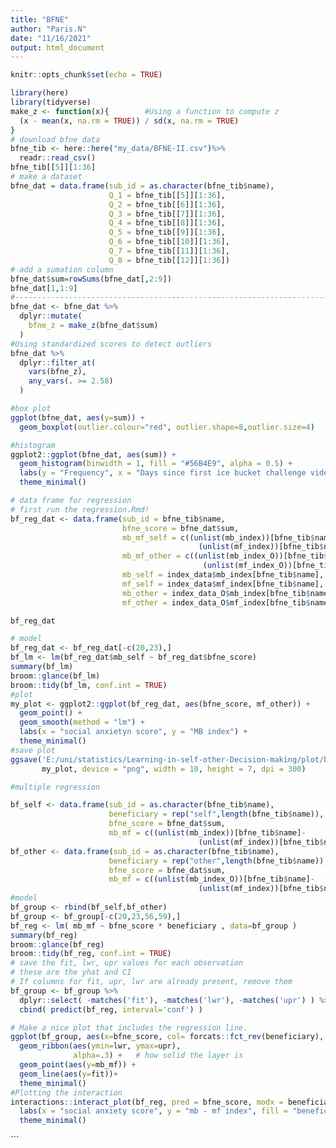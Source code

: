 ```yaml
---
title: "BFNE"
author: "Paris.N"
date: "11/16/2021"
output: html_document
---
```


```r
knitr::opts_chunk$set(echo = TRUE)
```

```r
library(here)
library(tidyverse)
make_z <- function(x){        #Using a function to compute z
  (x - mean(x, na.rm = TRUE)) / sd(x, na.rm = TRUE)
}
# download bfne data
bfne_tib <- here::here("my_data/BFNE-II.csv")%>%
  readr::read_csv()
bfne_tib[[5]][1:36]
# make a dataset
bfne_dat = data.frame(sub_id = as.character(bfne_tib$name),
                      Q_1 = bfne_tib[[5]][1:36],
                      Q_2 = bfne_tib[[6]][1:36],
                      Q_3 = bfne_tib[[7]][1:36],
                      Q_4 = bfne_tib[[8]][1:36],
                      Q_5 = bfne_tib[[9]][1:36],
                      Q_6 = bfne_tib[[10]][1:36],
                      Q_7 = bfne_tib[[11]][1:36],
                      Q_8 = bfne_tib[[12]][1:36])
# add a sumation column
bfne_dat$sum=rowSums(bfne_dat[,2:9])
bfne_dat[1,1:9]
#---------------------------------------------------------------------- Outliers
bfne_dat <- bfne_dat %>% 
  dplyr::mutate(
    bfne_z = make_z(bfne_dat$sum)
  )
#Using standardized scores to detect outliers  
bfne_dat %>% 
  dplyr::filter_at(
    vars(bfne_z),
    any_vars(. >= 2.58)
  )
```


```r
#box plot
ggplot(bfne_dat, aes(y=sum)) + 
  geom_boxplot(outlier.colour="red", outlier.shape=8,outlier.size=4) 
```

```r
#histogram
ggplot2::ggplot(bfne_dat, aes(sum)) +
  geom_histogram(binwidth = 1, fill = "#56B4E9", alpha = 0.5) +
  labs(y = "Frequency", x = "Days since first ice bucket challenge video") +
  theme_minimal()
```

```r
# data frame for regression
# first run the regression.Rmd!
bf_reg_dat <- data.frame(sub_id = bfne_tib$name,
                         bfne_score = bfne_dat$sum,
                         mb_mf_self = c((unlist(mb_index))[bfne_tib$name]-
                                          (unlist(mf_index))[bfne_tib$name]),
                         mb_mf_other = c((unlist(mb_index_O))[bfne_tib$name]-
                                           (unlist(mf_index_O))[bfne_tib$name]),
                         mb_self = index_data$mb_index[bfne_tib$name],
                         mf_self = index_data$mf_index[bfne_tib$name],
                         mb_other = index_data_O$mb_index[bfne_tib$name],
                         mf_other = index_data_O$mf_index[bfne_tib$name])

bf_reg_dat
```

```r
# model
bf_reg_dat <- bf_reg_dat[-c(20,23),]
bf_lm <- lm(bf_reg_dat$mb_self ~ bf_reg_dat$bfne_score)
summary(bf_lm)
broom::glance(bf_lm)
broom::tidy(bf_lm, conf.int = TRUE)
#plot
my_plot <- ggplot2::ggplot(bf_reg_dat, aes(bfne_score, mf_other)) +
  geom_point() +
  geom_smooth(method = "lm") +
  labs(x = "social anxietyn score", y = "MB index") +
  theme_minimal()
#save plot
ggsave('E:/uni/statistics/Learning-in-self-other-Decision-making/plot/bfne_mb_self.png',
       my_plot, device = "png", width = 10, height = 7, dpi = 300)

```

```r
#multiple regression

bf_self <- data.frame(sub_id = as.character(bfne_tib$name),
                      beneficiary = rep("self",length(bfne_tib$name)),
                      bfne_score = bfne_dat$sum,
                      mb_mf = c((unlist(mb_index))[bfne_tib$name]-
                                          (unlist(mf_index))[bfne_tib$name]))
bf_other <- data.frame(sub_id = as.character(bfne_tib$name),
                      beneficiary = rep("other",length(bfne_tib$name)),
                      bfne_score = bfne_dat$sum,
                      mb_mf = c((unlist(mb_index_O))[bfne_tib$name]-
                                          (unlist(mf_index))[bfne_tib$name]))
#model
bf_group <- rbind(bf_self,bf_other)
bf_group <- bf_group[-c(20,23,56,59),]
bf_reg <- lm( mb_mf ~ bfne_score * beneficiary , data=bf_group )
summary(bf_reg)
broom::glance(bf_reg)
broom::tidy(bf_reg, conf.int = TRUE)
# save the fit, lwr, upr values for each observation
# these are the yhat and CI 
# If columns for fit, upr, lwr are already present, remove them
bf_group <- bf_group %>%
  dplyr::select( -matches('fit'), -matches('lwr'), -matches('upr') ) %>%
  cbind( predict(bf_reg, interval='conf') )

# Make a nice plot that includes the regression line.
ggplot(bf_group, aes(x=bfne_score, col= forcats::fct_rev(beneficiary), fill= forcats::fct_rev(beneficiary))) + 
  geom_ribbon(aes(ymin=lwr, ymax=upr),
              alpha=.3) +   # how solid the layer is
  geom_point(aes(y=mb_mf)) +
  geom_line(aes(y=fit))+ 
  theme_minimal() 
#Plotting the interaction
interactions::interact_plot(bf_reg, pred = bfne_score, modx = beneficiary) +
  labs(x = "social anxiety score", y = "mb - mf index", fill = "beneficiary") +
  theme_minimal()
```
```


